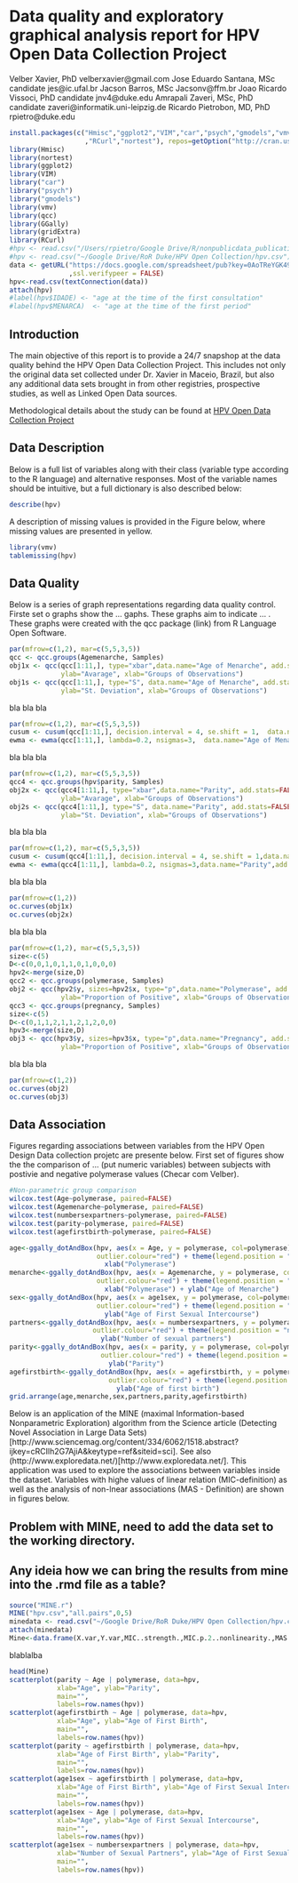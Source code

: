 # Data quality and exploratory graphical analysis report for HPV Open Data Collection Project

Velber Xavier, PhD velberxavier@gmail.com
Jose Eduardo Santana, MSc candidate jes@ic.ufal.br
Jacson Barros, MSc Jacsonv@ffm.br
Joao Ricardo Vissoci, PhD candidate jnv4@duke.edu
Amrapali Zaveri, MSc, PhD candidate zaveri@informatik.uni-leipzig.de
Ricardo Pietrobon, MD, PhD rpietro@duke.edu

<!---
Velber and Jose Eduardo, do you guys have institutional email addresses? if so, please add them above
-->


```r
install.packages(c("Hmisc","ggplot2","VIM","car","psych","gmodels","vmv","qcc","GGally","gridExtra"
                   ,"RCurl","nortest"), repos=getOption("http://cran.us.r-project.org"))
library(Hmisc)
library(nortest)
library(ggplot2)
library(VIM)
library("car")
library("psych")
library("gmodels")
library(vmv)
library(qcc)
library(GGally)
library(gridExtra)
library(RCurl)
#hpv <- read.csv("/Users/rpietro/Google Drive/R/nonpublicdata_publications/HPV/hpv.csv")
#hpv <- read.csv("~/Google Drive/RoR Duke/HPV Open Collection/hpv.csv")
data <- getURL("https://docs.google.com/spreadsheet/pub?key=0AoTReYGK49h_dEp4WEVha3FiLXZqc3QtVEF5M0RGWEE&single=true&gid=0&output=csv"
               ,ssl.verifypeer = FALSE)
hpv<-read.csv(textConnection(data))
attach(hpv)
#label(hpv$IDADE) <- "age at the time of the first consultation" 
#label(hpv$MENARCA)  <- "age at the time of the first period"
```

<!---
Velber, please take the previous line where it says label and then create labels for each one of the variables you have in your data set. please write them in simple Portuguese and then convert them to English using Google translate. please talk with Jose Eduardo if you have any questions
-->

## Introduction
The main objective of this report is to provide a 24/7 snapshop at the data quality behind the HPV Open Data Collection Project. This includes not only the original data set collected under Dr. Xavier in Maceio, Brazil, but also any additional data sets brought in from other registries, prospective studies, as well as Linked Open Data sources.

Methodological details about the study can be found at [HPV Open Data Collection Project](site)

## Data Description
Below is a full list of variables along with their class (variable type according to the R language) and alternative responses. Most of the variable names should be intuitive, but a full dictionary is also described below:

```r
describe(hpv)
```

A description of missing values is provided in the Figure below, where missing values are presented in yellow.
```r
library(vmv)
tablemissing(hpv)
```

## Data Quality

Below is a series of graph representations regarding data quality control. Firste set o graphs show the ... gaphs. These graphs aim to indicate ... . These graphs were created with the qcc package (link) from R Language Open Software.

```r
par(mfrow=c(1,2), mar=c(5,5,3,5))
qcc <- qcc.groups(Agemenarche, Samples)
obj1x <- qcc(qcc[1:11,], type="xbar",data.name="Age of Menarche", add.stats=FALSE,
             ylab="Avarage", xlab="Groups of Observations")
obj1s <- qcc(qcc[1:11,], type="S", data.name="Age of Menarche", add.stats=FALSE,
             ylab="St. Deviation", xlab="Groups of Observations")
```

bla bla bla

```r
par(mfrow=c(1,2), mar=c(5,5,3,5))
cusum <- cusum(qcc[1:11,], decision.interval = 4, se.shift = 1,  data.name="Age of Menarche",add.stats=FALSE)
ewma <- ewma(qcc[1:11,], lambda=0.2, nsigmas=3,  data.name="Age of Menarche",add.stats=FALSE)
```

bla bla bla

```r
par(mfrow=c(1,2), mar=c(5,5,3,5))
qcc4 <- qcc.groups(hpv$parity, Samples)
obj2x <- qcc(qcc4[1:11,], type="xbar",data.name="Parity", add.stats=FALSE,
             ylab="Avarage", xlab="Groups of Observations")
obj2s <- qcc(qcc4[1:11,], type="S", data.name="Parity", add.stats=FALSE,
             ylab="St. Deviation", xlab="Groups of Observations")
```

bla bla bla

```r
par(mfrow=c(1,2), mar=c(5,5,3,5))
cusum <- cusum(qcc4[1:11,], decision.interval = 4, se.shift = 1,data.name="Parity",add.stats=FALSE)
ewma <- ewma(qcc4[1:11,], lambda=0.2, nsigmas=3,data.name="Parity",add.stats=FALSE)
```

bla bla bla


```r
par(mfrow=c(1,2))
oc.curves(obj1x)
oc.curves(obj2x)
```

bla bla bla

```r
par(mfrow=c(1,2), mar=c(5,5,3,5))
size<-c(5)
D<-c(0,0,1,0,1,1,0,1,0,0,0)
hpv2<-merge(size,D)
qcc2 <- qcc.groups(polymerase, Samples)
obj2 <- qcc(hpv2$y, sizes=hpv2$x, type="p",data.name="Polymerase", add.stats=FALSE,
             ylab="Proportion of Positive", xlab="Groups of Observations")
qcc3 <- qcc.groups(pregnancy, Samples)
size<-c(5)
D<-c(0,1,1,2,1,1,2,1,2,0,0)
hpv3<-merge(size,D)
obj3 <- qcc(hpv3$y, sizes=hpv3$x, type="p",data.name="Pregnancy", add.stats=FALSE,
             ylab="Proportion of Positive", xlab="Groups of Observations")
```

bla bla bla

```r
par(mfrow=c(1,2))
oc.curves(obj2)
oc.curves(obj3)
```

## Data Association

Figures regarding associations between variables from the HPV Open Design Data collection projetc are presente below. First set of figures show the the comparison of ... (put numeric variables) between subjects with postivie and negative polymerase values (Checar com Velber).

```r
#Non-parametric group comparison
wilcox.test(Age~polymerase, paired=FALSE)
wilcox.test(Agemenarche~polymerase, paired=FALSE)
wilcox.test(numbersexpartners~polymerase, paired=FALSE)
wilcox.test(parity~polymerase, paired=FALSE)
wilcox.test(agefirstbirth~polymerase, paired=FALSE)
```

```r
age<-ggally_dotAndBox(hpv, aes(x = Age, y = polymerase, col=polymerase), boxPlot=TRUE,
                      outlier.colour="red") + theme(legend.position = "none") + ylab("Age") +
                        xlab("Polymerase")
menarche<-ggally_dotAndBox(hpv, aes(x = Agemenarche, y = polymerase, col=polymerase), boxPlot=TRUE,
                      outlier.colour="red") + theme(legend.position = "none") +
                        xlab("Polymerase") + ylab("Age of Menarche")
sex<-ggally_dotAndBox(hpv, aes(x = age1sex, y = polymerase, col=polymerase), boxPlot=TRUE,
                      outlier.colour="red") + theme(legend.position = "none")+ 
                        ylab("Age of First Sexual Intercourse")
partners<-ggally_dotAndBox(hpv, aes(x = numbersexpartners, y = polymerase, col=polymerase), boxPlot=TRUE,
                     outlier.colour="red") + theme(legend.position = "none")+ 
                       ylab("Number of sexual partners")
parity<-ggally_dotAndBox(hpv, aes(x = parity, y = polymerase, col=polymerase), boxPlot=TRUE,
                       outlier.colour="red") + theme(legend.position = "none")+ 
                         ylab("Parity")
agefirstbirth<-ggally_dotAndBox(hpv, aes(x = agefirstbirth, y = polymerase, col=polymerase), boxPlot=TRUE,
                         outlier.colour="red") + theme(legend.position = "none")+ 
                           ylab("Age of first birth")
grid.arrange(age,menarche,sex,partners,parity,agefirstbirth)

```

Below is an application of the MINE (maximal Information-based Nonparametric Exploration) algorithm from the Science article (Detecting Novel Association in Large Data Sets)[http://www.sciencemag.org/content/334/6062/1518.abstract?ijkey=cRCIlh2G7AjiA&keytype=ref&siteid=sci]. See also (http://www.exploredata.net/)[http://www.exploredata.net/]. This application was used to explore the associations between variables inside the dataset. Variables with highe values of linear relation (MIC-definition)  as well as the analysis of non-lnear associations (MAS - Definition) are shown in figures below.

## Problem with MINE, need to add the data set to the working directory. 
## Any ideia how we can bring the results from mine into the .rmd file as a table?
```r
source("MINE.r")
MINE("hpv.csv","all.pairs",0,5)
minedata <- read.csv("~/Google Drive/RoR Duke/HPV Open Collection/hpv.csv,allpairs,cv=0.0,B=n^0.6,Results.csv")
attach(minedata)
Mine<-data.frame(X.var,Y.var,MIC..strength.,MIC.p.2..nonlinearity.,MAS..non.monotonicity., Linear.regression..p.)
```

blablalba

```r
head(Mine)
scatterplot(parity ~ Age | polymerase, data=hpv, 
            xlab="Age", ylab="Parity", 
            main="", 
            labels=row.names(hpv))
scatterplot(agefirstbirth ~ Age | polymerase, data=hpv, 
            xlab="Age", ylab="Age of First Birth", 
            main="", 
            labels=row.names(hpv))
scatterplot(parity ~ agefirstbirth | polymerase, data=hpv, 
            xlab="Age of First Birth", ylab="Parity", 
            main="", 
            labels=row.names(hpv))
scatterplot(age1sex ~ agefirstbirth | polymerase, data=hpv, 
            xlab="Age of First Birth", ylab="Age of First Sexual Intercourse", 
            main="", 
            labels=row.names(hpv))
scatterplot(age1sex ~ Age | polymerase, data=hpv, 
            xlab="Age", ylab="Age of First Sexual Intercourse", 
            main="", 
            labels=row.names(hpv))
scatterplot(age1sex ~ numbersexpartners | polymerase, data=hpv, 
            xlab="Number of Sexual Partners", ylab="Age of First Sexual Intercourse", 
            main="", 
            labels=row.names(hpv))

```
